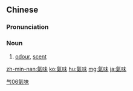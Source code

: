 {{also|气味}}
==Chinese==
{{zh-forms|s=气味}}

===Pronunciation===
{{zh-pron
|m=qìwèi
|c=hei3 mei6
|h=pfs=hi-mi
|mn=khì-bī
|cat=n
}}

===Noun===
{{zh-noun}}

# [[odour]], [[scent]]

[[Category:Intermediate Mandarin|气06氣味]]

[[zh-min-nan:氣味]]
[[ko:氣味]]
[[hu:氣味]]
[[mg:氣味]]
[[ja:氣味]]